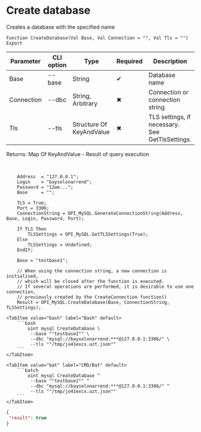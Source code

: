 ﻿---
sidebar_position: 1
description: Create database and other functions to work with MySQL in the Open Integration Package, a free open-source integration library for 1C:Enterprise 8, OneScript and CLI
keywords: [1C, 1С, 1С:Enterprise, 1С:Enterprise 8.3, API, Integration, Services, Exchange, OneScript, CLI, MySQL]
---


# Create database
 Creates a database with the specified name



`Function CreateDatabase(Val Base, Val Connection = "", Val Tls = "") Export`

  | Parameter | CLI option | Type | Required | Description |
  |-|-|-|-|-|
  | Base | --base | String | &#x2714; | Database name |
  | Connection | --dbc | String, Arbitrary | &#x2716; | Connection or connection string |
  | Tls | --tls | Structure Of KeyAndValue | &#x2716; | TLS settings, if necessary. See GetTlsSettings |

  
  Returns:  Map Of KeyAndValue - Result of query execution

<br/>



```bsl title="1C:Enterprise/OneScript code example"
    Address  = "127.0.0.1";
    Login    = "bayselonarrend";
    Password = "12we...";
    Base     = "";

    TLS = True;
    Port = 3306;
    ConnectionString = OPI_MySQL.GenerateConnectionString(Address, Base, Login, Password, Port);

    If TLS Then
        TLSSettings = OPI_MySQL.GetTLSSettings(True);
    Else
        TLSSettings = Undefined;
    EndIf;

    Base = "testbase1";

    // When using the connection string, a new connection is initialised,
    // which will be closed after the function is executed.
    // If several operations are performed, it is desirable to use one connection,
    // previously created by the CreateConnection function()
    Result = OPI_MySQL.CreateDatabase(Base, ConnectionString, TLSSettings);
```
 

 <Tabs>
  
    <TabItem value="bash" label="Bash" default>
        ```bash
            oint mysql CreateDatabase \
             --base ""testbase2"" \
             --dbc "mysql://bayselonarrend:***@127.0.0.1:3306/" \
             --tls ""/tmp/jo41excx.uzt.json""
        ```
    </TabItem>
  
    <TabItem value="bat" label="CMD/Bat" default>
        ```batch
            oint mysql CreateDatabase ^
             --base ""testbase2"" ^
             --dbc "mysql://bayselonarrend:***@127.0.0.1:3306/" ^
             --tls ""/tmp/jo41excx.uzt.json""
        ```
    </TabItem>
</Tabs>


```json title="Result"
{
 "result": true
}
```
